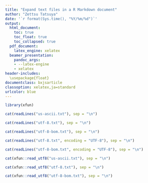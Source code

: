 ---
title: "Expand text files in a R Markdown document"
author: "Zettsu Tatsuya"
date: '`r format(Sys.time(), "%Y/%m/%d")`'
output:
  html_document:
    toc: true
    toc_float: true
    toc_collapsed: true
  pdf_document:
    latex_engine: xelatex
  beamer_presentation:
    pandoc_args:
    - --latex-engine
    - xelatex
header-includes:
  \usepackage{float}
documentclass: bxjsarticle
classoption: xelatex,ja=standard
urlcolor: blue
---

```{r setup_r_packages, include=FALSE}
library(xfun)
```


```{r readLines_us_ascii, comment=""}
cat(readLines("us-ascii.txt"), sep = "\n")
```

```{r readLines_utf_8, comment="", error=TRUE}
cat(readLines("utf-8.txt"), sep = "\n")
```

```{r readLines_utf_8_bom, comment="", error=TRUE}
cat(readLines("utf-8-bom.txt"), sep = "\n")
```

```{r readLines_utf_8_with_encoding, comment=""}
cat(readLines("utf-8.txt", encoding = "UTF-8"), sep = "\n")
```

```{r readLines_utf_8_bom_with_encoding, comment=""}
cat(readLines("utf-8-bom.txt", encoding = "UTF-8"), sep = "\n")
```


```{r xfun_us_ascii, comment=""}
cat(xfun::read_utf8("us-ascii.txt"), sep = "\n")
```

```{r xfun_utf8, comment=""}
cat(xfun::read_utf8("utf-8.txt"), sep = "\n")
```

```{r xfun_utf8_bom, comment=""}
cat(xfun::read_utf8("utf-8-bom.txt"), sep = "\n")
```
